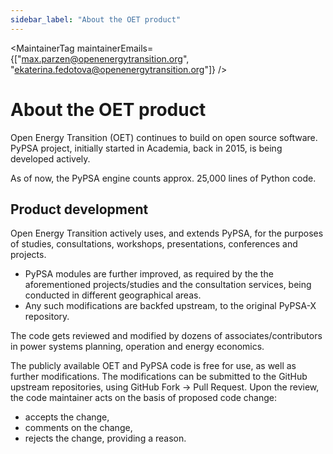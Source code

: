 ```yaml
---
sidebar_label: "About the OET product"
---
```



<MaintainerTag maintainerEmails={["max.parzen@openenergytransition.org", "ekaterina.fedotova@openenergytransition.org"]} />

# About the OET product

<ControlledDocBanner />

Open Energy Transition (OET) continues to build on open source software. PyPSA project, initially started in Academia, back in 2015, is being developed actively.

As of now, the PyPSA engine counts approx. 25,000 lines of Python code.

## Product development

Open Energy Transition actively uses, and extends PyPSA, for the purposes of studies, consultations, workshops, presentations, conferences and projects.

- PyPSA modules are further improved, as required by the the aforementioned projects/studies and the consultation services, being conducted in different geographical areas.
- Any such modifications are backfed upstream, to the original PyPSA-X repository.

The code gets reviewed and modified by dozens of associates/contributors in power systems planning, operation and energy economics.

The publicly available OET and PyPSA code is free for use, as well as further modifications. The modifications can be submitted to the GitHub upstream repositories, using GitHub Fork -> Pull Request. Upon the review, the code maintainer acts on the basis of proposed code change:
- accepts the change,
- comments on the change,
- rejects the change, providing a reason.